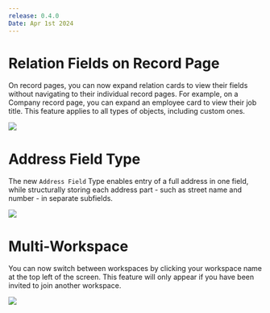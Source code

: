 ```yaml
---
release: 0.4.0
Date: Apr 1st 2024
---
```


# Relation Fields on Record Page

On record pages, you can now expand relation cards to view their fields without navigating to their individual record pages. For example, on a Company record page, you can expand an employee card to view their job title. This feature applies to all types of objects, including custom ones.

![](/images/releases/0.4/0.4-expand-relation-card.png)


# Address Field Type

The new `Address Field` Type enables entry of a full address in one field, while structurally storing each address part - such as street name and number - in separate subfields.

![](/images/releases/0.4/0.4-address-field-type.png)

# Multi-Workspace

You can now switch between workspaces by clicking your workspace name at the top left of the screen. This feature will only appear if you have been invited to join another workspace.

![](/images/releases/0.4/0.4-multi-workspace.png)